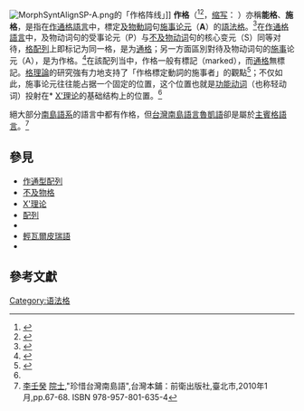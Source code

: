 [[File:MorphSyntAlignSP-A.png|thumb]]的「作格阵线」]]
{{Case table}}
'''作格'''（{{lang-en|Ergative case}}<ref>{{Cite journal|title=The origin of the term 'ergative'|author=|url=|last=Manaster Ramer|first=Alexis|journal=Sprachtypologie und Universalienforschung (STUF)|issue=47|doi=|others=|year=1994|volume=|page=211–214|pmid=}}</ref><ref>{{Cite journal|title=A study of the languages of Torres Straits with vocabularies and grammatical notes, part 1|author=|url=http://biodiversitylibrary.org/page/16481022|last=Ray|first=Sidney H.|last2=Haddon|first2=Alfred C.|journal=Proceedings of the Royal Irish Academy, Third Series|issue=II|doi=|others=|year=1891|volume=|page=463–616|pmid=|access-date=2019-06-06|archive-date=2020-05-19|archive-url=https://web.archive.org/web/20200519141727/https://www.biodiversitylibrary.org/page/16481022|dead-url=no}}</ref>，[[行间标注缩写列表|缩写]]： '''{{Smallcaps all|ERG}}'''）亦稱'''能格'''、'''施格'''，是指在[[作通格語言|作通格語言]]中，標定[[及物動詞|及物動詞]]句[[施事|施事]][[论元|论元]]（'''A'''）的[[格_(語法)|語法格]]。<ref name=":0">{{Cite book|title=语言兴衰论|last=迪克森|first=罗伯特|publisher=北京大学出版社|year=2010|isbn=9787301170809|location=北京|pages=|script-title=The Rise and Fall of Languages}}</ref>在[[作通格語言|作通格語言]]中，及物动词句的受事论元（P）与[[不及物動詞|不及物动词]]句的核心变元（S）同等对待，[[配列|格配列]]上即标记为同一格，是为[[通格|通格]]；另一方面區別對待及物动词句的[[施事|施事]]论元（A），是为作格。<ref name="comrie89">{{Cite book|title=Language Universals and Linguistic Typology: Syntax and Morphology|last=Comrie|first=Bernard|publisher=University of Chicago Press|year=1989|isbn=0226114333|location=|pages=}}</ref>{{rp|110}}在該配列当中，作格一般有標記（marked），而[[通格|通格]]無標記。[[格_(语法)|格理論]]的研究強有力地支持了「作格標定動詞的施事者」的觀點<ref>{{Cite book|title=Lexical Case, Inherent Case, and Argument Structure|last=Woolford|first=Ellen|publisher=University of Massachusetts|year=2005|isbn=|location=|pages=|url=http://people.umass.edu/ellenw/Woolford%20Lexical%20and%20Inherent%20Case.pdf|access-date=2009-06-22|archive-date=2020-11-04|archive-url=https://web.archive.org/web/20201104145044/http://people.umass.edu/ellenw/Woolford%20Lexical%20and%20Inherent%20Case.pdf|dead-url=no}}</ref>；不仅如此，施事论元往往能占据一个固定的位置，这个位置也就是[[功能动词|功能动词]]（也称轻动词）投射在* [[X'理论|X'理论]]的基础结构上的位置。<ref name=":0" />

絕大部分[[南島語系|南島語系]]的語言中都有作格，但[[台灣南島語言|台灣南島語言]][[魯凱語|魯凱語]]卻是屬於[[主賓格語言|主賓格語言]]。<ref>[[李壬癸|李壬癸]] [[中央研究院院士|院士]],"珍惜台灣南島語",台灣本鋪：前衛出版社,臺北市,2010年1月,pp.67-68. ISBN 978-957-801-635-4</ref>

== 參見 ==
* [[作通型配列|作通型配列]]
* [[不及物格|不及物格]]
* [[X'理论|X'理论]]
* [[配列|配列]]
* {{tsl|en|Warlpiri language|瓦尔皮瑞語}}
*[[輕瓦爾皮瑞語|輕瓦爾皮瑞語]]
*{{tsl|en|Australian Journal of Linguistics|澳洲語言學期刊}}

==參考文獻==
{{reflist}}

{{Grammatical cases}}

[[Category:语法格|Category:语法格]]